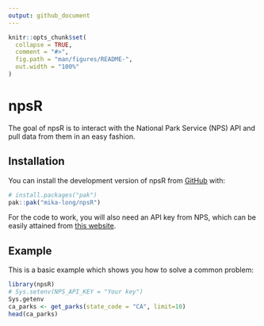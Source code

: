 ```yaml
---
output: github_document
---
```


<!-- README.md is generated from README.Rmd. Please edit that file -->

```r
knitr::opts_chunk$set(
  collapse = TRUE,
  comment = "#>",
  fig.path = "man/figures/README-",
  out.width = "100%"
)
```

# npsR

<!-- badges: start -->
<!-- badges: end -->

The goal of npsR is to interact with the National Park Service (NPS) API and pull data from them in an easy fashion. 

## Installation

You can install the development version of npsR from [GitHub](https://github.com/) with:

``` r
# install.packages("pak")
pak::pak("mika-long/npsR")
```

For the code to work, you will also need an API key from NPS, which can be easily attained from [this website](https://www.nps.gov/subjects/developer/get-started.htm).

## Example

This is a basic example which shows you how to solve a common problem:

```r
library(npsR)
# Sys.setenv(NPS_API_KEY = "Your key")
Sys.getenv
ca_parks <- get_parks(state_code = "CA", limit=10)
head(ca_parks)
```

<!-- What is special about using `README.Rmd` instead of just `README.md`? You can include R chunks like so: -->

<!-- ```{r cars} -->
<!-- summary(cars) -->
<!-- ``` -->

<!-- You'll still need to render `README.Rmd` regularly, to keep `README.md` up-to-date. `devtools::build_readme()` is handy for this. -->

<!-- You can also embed plots, for example: -->

<!-- ```{r pressure, echo = FALSE} -->
<!-- plot(pressure) -->
<!-- ``` -->

<!-- In that case, don't forget to commit and push the resulting figure files, so they display on GitHub and CRAN. -->
